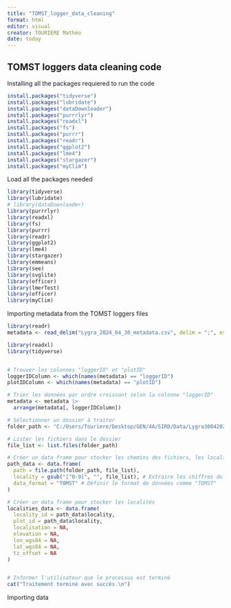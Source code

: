 ```yaml
---
title: "TOMST_logger_data_cleaning"
format: html
editor: visual
creator: TOURIERE Mathéo
date: today
---
```


## TOMST loggers data cleaning code

Installing all the packages requiered to run the code

```r

install.packages("tidyverse")
install.packages("lubridate")
install.packages("dataDownloader")
install.packages("purrrlyr")
install.packages("readxl")
install.packages("fs")
install.packages("purrr")
install.packages("readr")
install.packages("ggplot2")
install.packages("lme4")
install.packages("stargazer")
install.packages("myClim")
```

Load all the packages needed

```r

library(tidyverse)
library(lubridate)
# library(dataDownloader)
library(purrrlyr)
library(readxl)
library(fs)
library(purrr)
library(readr)
library(ggplot2)
library(lme4)
library(stargazer)
library(emmeans)
library(see)
library(svglite)
library(officer)
library(lmerTest)
library(officer)
library(myClim)
```

Importing metadata from the TOMST loggers files

```r
library(readr)
metadata <- read_delim("Lygra_2024_04_30_metadata.csv", delim = ";", escape_double = FALSE, trim_ws = TRUE)


```

```r
library(readxl)
library(tidyverse)


# Trouver les colonnes "loggerID" et "plotID"
loggerIDColumn <- which(names(metadata) == "loggerID")
plotIDColumn <- which(names(metadata) == "plotID")

# Trier les données par ordre croissant selon la colonne "loggerID"
metadata <- metadata |> 
  arrange(metadata[, loggerIDColumn])

# Sélectionner un dossier à traiter
folder_path <- "C:/Users/Touriere/Desktop/GEN/4A/SIRD/Data/Lygra30042024/DURIN_Lygra_microclimate_2024_04_30_all"      #choose.dir()'

# Lister les fichiers dans le dossier
file_list <- list.files(folder_path)

# Créer un data frame pour stocker les chemins des fichiers, les localités et les formats de données
path_data <- data.frame(
  path = file.path(folder_path, file_list),
  locality = gsub("[^0-9]", "", file_list), # Extraire les chiffres du nom du fichier
  data_format = "TOMST" # Définir le format de données comme "TOMST"
)

# Créer un data frame pour stocker les localités
localities_data <- data.frame(
  locality_id = path_data$locality,
  plot_id = path_data$locality,
  localisation = NA,
  elevation = NA,
  lon_wgs84 = NA,
  lat_wgs84 = NA,
  tz_offset = NA
)


# Informer l'utilisateur que le processus est terminé
cat("Traitement terminé avec succès.\n")

```

Importing data
